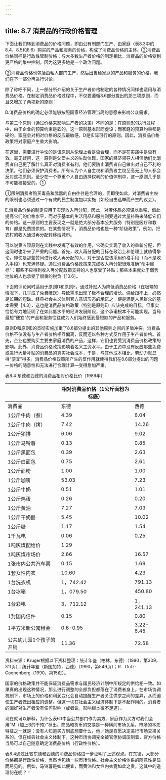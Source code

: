 ```yaml
---
---
---
```

title: 8.7 消费品的行政价格管理
---



下面让我们转到消费品的价格问题，即由公有制部门生产、由家庭（表8.3中的8.4、8.5和8.6）购买的产品和服务的价格，构成了消费品价格的主体。②消费品价格同样是行政性管制价格：与大多数生产者价格的制定相比，消费品的价格受到更严格的集中控制，因为这更多地是一个政治问题。

②消费品价格也包括由私人部门生产，然后出售给家庭的产品和服务的价格，我们在下一部分再进行讨论。

除了称呼不同，上一部分所介绍的关于生产者价格制定的各种情况同样也适用与消费品价格。在制定消费品价格过程中，不仅要遵循8.6部分提出的那三项原则，而且又增加了两项新的原则：

D.消费品价格的确定必须能够按照国家经济管理当局的意愿来影响公众需求。

与第二个原则（通过价格来影响生产者的决策）不同的是：在原则B的执行过程中，由于企业的预算约束是软的，这一原则基本形同虚设；而家庭的预算约束都是硬的，家庭会对相对价格的反应最敏感，D是实际可行的原则。因此，消费品价格政策将对家庭产生重大影响。

在这里，需要进行争论的是该原则从伦理上看是否合理，而不是在实践中是否有效。毫无疑问，这一原则是父爱主义的生动体现。国家的经济领导人相信他们比消费者自己更了解什么真正对消费者有利，他们要防止消费者自己做出对自己不利的决策，他们必须保护消费者。所有认为个人自主权和消费者主权至高无上的人都会反对这项原则。至少在一个尊重个人自由选择权利的价值体制中，这一原则几乎是不可能被接受的。①

①限制消费者购买毒品和武器的自由往往是合理的，但即使如此，对消费者主权的限制也必须通过一个有效的民主制度加以实施（如经自由选举而产生的议会）。

E.消费品价格的制定应用于实现收入再分配，因此，对奢侈品必须课以重税，借此提高它们的价格水平，而对于基本的生活用品和服务则要通过大量补贴来降低它们的价格。这一原则的主要表现之一就是绝大部分基本公共服务（特别是医疗和教育）都是免费提供的。在某些情况下，消费品价格也是一种“阶级政策”，例如，把农村的收入通过再分配转移给城市。

可以说第五项原则在实践中发挥了有效的作用，它确实实现了收入的重新分配，但这同时也带来了严重的问题。首先，收入再分配的目标在政治上和伦理上就值得争论，即使是那些赞同进行收入再分配的人，对于是否应该采用价格手段（而不是收入手段）也充满怀疑。通过消费品价格政策来完成收入再分配很难准确“命中目标”：那些不应得到收入再分配政策支持的人也享受了补贴；那些本来就处于弱势地位的人也承受了很重的税负［13.6］。

下面的评论同时适用于原则D和原则E。通过补贴人为降低消费品价格（在极端的情况下，几乎成了免费赠送）导致需求出现了极不合理的增长。供给跟不上，必然是长期的短缺。经典社会主义体制官方意识形态的承诺之一便是满足人民群众的基本需要［4.3］，这也是消费品价格政策（特别是原则E）应该完成的目标。但事实恰恰有力地证明了在如此低水平的经济发展阶段，这个承诺根本不可能实现。当局最想“便宜”的产品和服务往往成为人们始终感到最短缺的产品和服务。

原则D和原则E的贯彻实施加重了8.6部分提出的其他原则之间的矛盾冲突。消费品价格不仅没有与生产者价格相互偏离，反而还以各种方式反作用于生产者价格。首先，企业也要购买主要由家庭消费的产品，这样，它们也要受到消费品价格政策的影响。此外，消费品价格政策影响着名义工资水平。由于工资中没有反应那些免费或进行大量补贴的消费品的真实社会成本，于是，与其他成本相比，劳动力就显得“便宜”得多。消费品价格政策所产生的反作用就使得我们在8.6部分提出的问题—价格的随意性和无法进行合理计算—变得愈加严重。

表8.4 东德和西德的消费品相对价格比价（1989年）

| |相对消费品价格（1公斤面粉为标底）||
| - | - | - |
|消费品|东德|西德|
|1公斤牛肉（煮）|4.39|8.04|
|1公斤牛肉（烤）|7.42|14.26|
|1公斤猪排|6.06|9.02|
|1公斤马铃薯|0.13|0.85|
|1公斤黑面包|0.39|2.63|
|1公斤白面包|0.75|2.61|
|1公斤面粉|1.00|1.00|
|1公斤咖啡|53.03|7.23|
|1公斤牛奶|0.51|1.01|
|1公斤鸡蛋|0.26|0.20|
|1公斤黄油|7.27|7.03|
|1公斤干奶酪|5.45|10.02|
|1公斤糖|1.17|1.54|
|1千瓦电|0.06|0.25|
|1吨灰煤配给价|1.29| ||
|1吨灰煤市场价|2.66|16.57|
|1张市内公共汽车票|0.15|1.69|
|1套女性内衣|10.60|4.23|
|1台洗衣机|1，742.42|791.13|
|1台冰箱|1，079.50|450.80|
|1台彩电|3，712.12|1，241.13|
|1封国内信件|0.15|0.80|
|1平方米新公寓租金|0.6-0.95|3.22-6.45|
|公共幼儿园1个孩子的开销|11.36|72.58|

资料来源：Kruger根据以下资料整理：统计年鉴（柏林，东德）（1990，第309，311页）；统计年鉴（斯图加特，西德）（1990，第549页）；R．Gotz-Coenenberg（1990，第15页）。

国家的价格政策并不能保证消费品需求与国民经济计划中所规定的供给相一致。如果真的出现这种情况，那么进行调整的全部负担都落在了消费者身上。在市场协调机制下，市场上的价格和利润变化会自动提醒生产者关注供求之间的差异，从而迫使生产者做出相应的调整。但这一切在社会主义经济体制下是不起作用的。消费者的偏好对生产者没有任何影响（或者说，影响根本微不足道）。

现在就可以解释，为什么表6.1中当公共部门作为卖方、家庭作为买方时我们会用“M（加上B的干预）”标出。商品和货币的交换是一种横向市场关系，市场的本质特征之一就是：没有人知道买方到底想要什么，他／她是自愿决定进行市场交换关系的。但在经典社会主义体制下，这种市场协调完全被官僚协调压制着，官方价格当局可以自己随意确定消费品价格（行政性价格）。

表8.4通过比较东德和西德的消费品价格进一步证明了上述观点。在东德，大部分价格都是行政性价格，当然也包括一些市场价格。社会主义价格体系的随意性是显而易见的。例如，马铃薯是如此便宜，而黄油和女性内衣竟如此之贵，这其中的道理何在呢？！